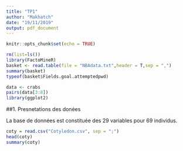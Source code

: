 ```yaml
---
title: "TP1"
author: "Makhatch"
date: "19/11/2019"
output: pdf_document
---
```


```r
knitr::opts_chunk$set(echo = TRUE)
```


```r
rm(list=ls())
library(FactoMineR)
basket <- read.table(file = "NBAdata.txt",header = T,sep = ",")
summary(basket)
typeof(basket$Fields.goal.attemptedpwd)
```




```r
data <- crabs
pairs(data[3:8])
library(ggplot2)

```



##1. Presnetations des donées

La base de données est constituée des 29 variables pour 69 individus.









```r
coty = read.csv("Cotyledon.csv", sep = ";")
head(coty)
summary(coty)
```

